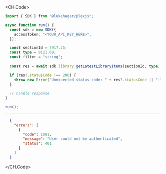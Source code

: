 
<CH.Code>
```typescript GetLatestLibraryItems.ts
import { SDK } from "@lukehagar/plexjs";

async function run() {
  const sdk = new SDK({
    accessToken: "<YOUR_API_KEY_HERE>",
  });

  const sectionId = 7917.25;
  const type = 8121.69;
  const filter = "string";
  
  const res = await sdk.library.getLatestLibraryItems(sectionId, type, filter);

  if (res?.statusCode !== 200) {
    throw new Error("Unexpected status code: " + res?.statusCode || "-");
  }
  
  // handle response
}

run();
```
---

```json Example Response
  {
    "errors": [
      {
        "code": 1001,
        "message": "User could not be authenticated",
        "status": 401
      }
    ]
  }
```
</CH.Code>

